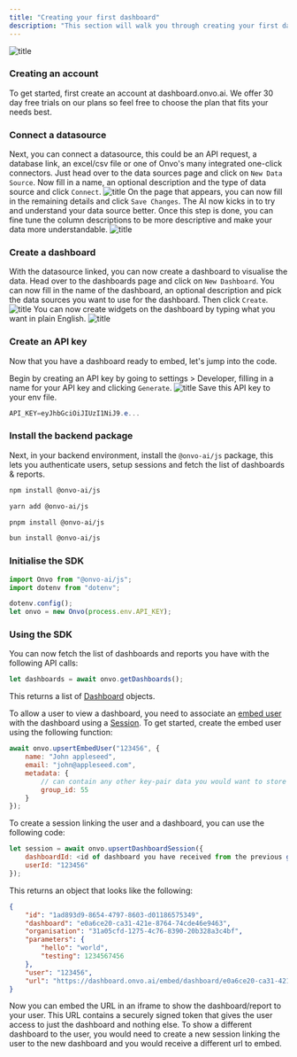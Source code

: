 ```yaml
---
title: "Creating your first dashboard"
description: "This section will walk you through creating your first dashboard and embedding it using an iframe"
---
```


![title](/assets/creating-dashboard.webp)

### Creating an account

To get started, first create an account at dashboard.onvo.ai. We offer 30 day free trials on our plans so feel free to choose the plan that fits your needs best.

### Connect a datasource

Next, you can connect a datasource, this could be an API request, a database link, an excel/csv file or one of Onvo's many integrated one-click connectors. Just head over to the data sources page and click on `New Data Source`. Now fill in a name, an optional description and the type of data source and click `Connect`.
![title](/assets/creating-dashboard-1.png)
On the page that appears, you can now fill in the remaining details and click `Save Changes`. The AI now kicks in to try and understand your data source better. Once this step is done, you can fine tune the column descriptions to be more descriptive and make your data more understandable.
![title](/assets/creating-dashboard-2.png)

### Create a dashboard

With the datasource linked, you can now create a dashboard to visualise the data. Head over to the dashboards page and click on `New Dashboard`. You can now fill in the name of the dashboard, an optional description and pick the data sources you want to use for the dashboard. Then click `Create`.
![title](/assets/creating-dashboard-3.png)
You can now create widgets on the dashboard by typing what you want in plain English.
![title](/assets/creating-dashboard-4.png)

### Create an API key

Now that you have a dashboard ready to embed, let's jump into the code.

Begin by creating an API key by going to settings > Developer, filling in a name for your API key and clicking `Generate`.
![title](/assets/creating-dashboard-5.png)
Save this API key to your env file.

```PowerShell
API_KEY=eyJhbGciOiJIUzI1NiJ9.e...
```

### Install the backend package

Next, in your backend environment, install the `@onvo-ai/js` package, this lets you authenticate users, setup sessions and fetch the list of dashboards & reports.

<CodeGroup>

```bash npm
npm install @onvo-ai/js
```

```bash yarn
yarn add @onvo-ai/js
```

```bash pnpm
pnpm install @onvo-ai/js
```

```bash bun
bun install @onvo-ai/js
```

</CodeGroup>

### Initialise the SDK

```JavaScript
import Onvo from "@onvo-ai/js";
import dotenv from "dotenv";

dotenv.config();
let onvo = new Onvo(process.env.API_KEY);
```

### Using the SDK

You can now fetch the list of dashboards and reports you have with the following API calls:

```JavaScript
let dashboards = await onvo.getDashboards();
```

This returns a list of [Dashboard](/concepts/dashboards) objects.

To allow a user to view a dashboard, you need to associate an [embed user](/concepts/embed-users) with the dashboard using a [Session](/concepts/sessions). To get started, create the embed user using the following function:

```JavaScript
await onvo.upsertEmbedUser("123456", {
    name: "John appleseed",
    email: "john@appleseed.com",
    metadata: {
        // can contain any other key-pair data you would want to store about the user
        group_id: 55
    }
});
```

To create a session linking the user and a dashboard, you can use the following code:

```JavaScript
let session = await onvo.upsertDashboardSession({
    dashboardId: <id of dashboard you have received from the previous getDashboards() function>,
    userId: "123456"
});
```

This returns an object that looks like the following:

```JSON
{
    "id": "1ad893d9-8654-4797-8603-d01186575349",
    "dashboard": "e0a6ce20-ca31-421e-8764-74cde46e9463",
    "organisation": "31a05cfd-1275-4c76-8390-20b328a3c4bf",
    "parameters": {
        "hello": "world",
        "testing": 1234567456
    },
    "user": "123456",
    "url": "https://dashboard.onvo.ai/embed/dashboard/e0a6ce20-ca31-421e-8764-74cde46e9463?token=eyJhbGciOiJIUzI1NiJ9.eyJyb2xlIjoiYXV0aGVudGljYXRlZCIsImFwcF9tZXRhZGF0YSI6eyJkYXNoYm9hcmQiOiJlMGE2Y2UyMC1jYTMxLTQyMWUtODc2NC03NGNkZTQ2ZTk0NjMiLCJzZXNzaW9uIjoiMWFkODkzZDktODY1NC00Nzk3LTg2MDMtZDAxMTg2NTc1MzQ5In0sInN1YiI6IjMxYTA1Y2ZkLTEyNzUtNGM3Ni04MzkwLTIwYjMyOGEzYzRiZi1zdWNjZXNzZnVsbCIsImF1ZCI6ImF1dGhlbnRpY2F0ZWQiLCJpYXQiOjE2OTQxNTU3Mjd9.P_eZloNdX7FN2sVWsANfIrHy5SikE1Zl8NPmAteDIwU"
}
```

Now you can embed the URL in an iframe to show the dashboard/report to your user. This URL contains a securely signed token that gives the user access to just the dashboard and nothing else. To show a different dashboard to the user, you would need to create a new session linking the user to the new dashboard and you would receive a different url to embed.
